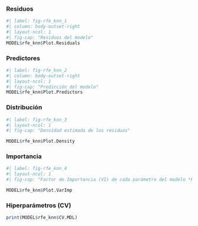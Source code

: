
::: {.panel-tabset}


### Residuos

```r
#| label: fig-rfe_knn_1
#| column: body-outset-right
#| layout-ncol: 1
#| fig-cap: "Residuos del modelo"
MODEL$rfe_knn$Plot.Residuals
```

### Predictores

```r
#| label: fig-rfe_knn_2
#| column: body-outset-right
#| layout-ncol: 1
#| fig-cap: "Predicción del modelo"
MODEL$rfe_knn$Plot.Predictors
```


### Distribución


```r
#| label: fig-rfe_knn_3
#| layout-ncol: 1
#| fig-cap: "Densidad estimada de los residuos" 

MODEL$rfe_knn$Plot.Density
```

### Importancia

```r
#| label: fig-rfe_knn_4
#| layout-ncol: 1
#| fig-cap: "Factor de Importancia (VI) de cada parámetro del modelo *knn*" 

MODEL$rfe_knn$Plot.VarImp
```

### Hiperparámetros (CV)


```r
print(MODEL$rfe_knn$CV.MDL)
```

:::
